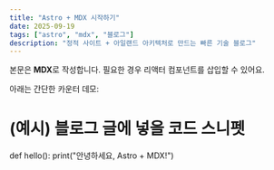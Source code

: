 ```yaml
---
title: "Astro + MDX 시작하기"
date: 2025-09-19
tags: ["astro", "mdx", "블로그"]
description: "정적 사이트 + 아일랜드 아키텍처로 만드는 빠른 기술 블로그"
---
```


본문은 **MDX**로 작성합니다. 필요한 경우 리액터 컴포넌트를 삽입할 수 있어요.

아래는 간단한 카운터 데모:


<Counter client:idle />

# (예시) 블로그 글에 넣을 코드 스니펫
def hello():
    print("안녕하세요, Astro + MDX!")

